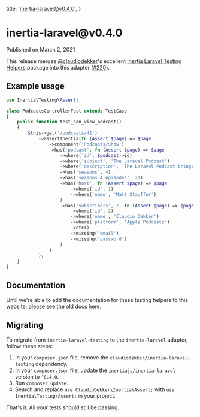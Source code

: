 
  title: 'inertia-laravel@v0.4.0',
}

<h1>inertia-laravel@v0.4.0</h1>

<div className="-mt-8 mb-12 text-base font-medium text-gray-600">Published on March 2, 2021</div>

This release merges [@claudiodekker](https://github.com/claudiodekker)'s excellent [Inertia Laravel Testing Helpers](https://github.com/claudiodekker/inertia-laravel-testing) package into this adapter ([#220](https://github.com/inertiajs/inertia-laravel/pull/220)).

## Example usage

```php
use Inertia\Testing\Assert;

class PodcastsControllerTest extends TestCase
{
    public function test_can_view_podcast()
    {
        $this->get('/podcasts/41')
            ->assertInertia(fn (Assert $page) => $page
                ->component('Podcasts/Show')
                ->has('podcast', fn (Assert $page) => $page
                    ->where('id', $podcast->id)
                    ->where('subject', 'The Laravel Podcast')
                    ->where('description', 'The Laravel Podcast brings you Laravel and PHP development news and discussion.')
                    ->has('seasons', 4)
                    ->has('seasons.4.episodes', 21)
                    ->has('host', fn (Assert $page) => $page
                        ->where('id', 1)
                        ->where('name', 'Matt Stauffer')
                    )
                    ->has('subscribers', 7, fn (Assert $page) => $page
                        ->where('id', 2)
                        ->where('name', 'Claudio Dekker')
                        ->where('platform', 'Apple Podcasts')
                        ->etc()
                        ->missing('email')
                        ->missing('password')
                    )
                )
            );
    }
}
```

## Documentation

Until we're able to add the documentation for these testing helpers to this website, please see the old docs [here](https://github.com/claudiodekker/inertia-laravel-testing/tree/a5ac8d372e456534f5ad2e07a6875e0f27c6a73d).

## Migrating

To migrate from `inertia-laravel-testing` to the `inertia-laravel` adapter, follow these steps:

1. In your `composer.json` file, remove the `claudiodekker/inertia-laravel-testing` dependency.
2. In your `composer.json` file, update the `inertiajs/inertia-laravel` version to `^0.4.0`.
3. Run `composer update`.
4. Search and replace `use ClaudioDekker\Inertia\Assert;` with `use Inertia\Testing\Assert;` in your project.

That's it. All your tests should still be passing.
